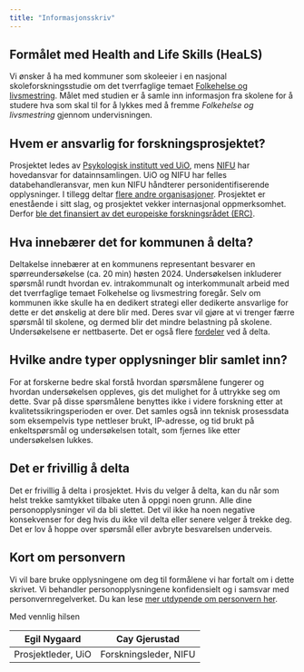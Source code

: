 ```yaml
---
title: "Informasjonsskriv"
---
```


## Formålet med Health and Life Skills (HeaLS)

Vi ønsker å ha med kommuner som skoleeier i en nasjonal skoleforskningsstudie om det tverrfaglige temaet [Folkehelse og livsmestring](https://www.udir.no/lk20/overordnet-del/prinsipper-for-laring-utvikling-og-danning/tverrfaglige-temaer/folkehelse-og-livsmestring/?lang=nob). Målet med studien er å samle inn informasjon fra skolene for å studere hva som skal til for å lykkes med å fremme *Folkehelse og livsmestring* gjennom undervisningen.

## Hvem er ansvarlig for forskningsprosjektet?

Prosjektet ledes av [Psykologisk institutt ved UiO](https://www.sv.uio.no/psi/personer/vit/egilny/), mens [NIFU](https://www.nifu.no) har hovedansvar for datainnsamlingen. UiO og NIFU har felles databehandleransvar, men kun NIFU håndterer personidentifiserende opplysninger. I tillegg deltar [flere andre organisasjoner](../3_for_forskere/08_prosjektgruppen.qmd). Prosjektet er enestående i sitt slag, og prosjektet vekker internasjonal oppmerksomhet. Derfor [ble det finansiert av det europeiske forskningsrådet (ERC)](https://www.sv.uio.no/om/aktuelt/aktuelle-saker/2023/erc-consolidator-grant-til-psykologisk-institutt.html).

## Hva innebærer det for kommunen å delta?

Deltakelse innebærer at en kommunens representant besvarer en spørreundersøkelse (ca. 20 min) høsten 2024. Undersøkelsen inkluderer spørsmål rundt hvordan ev. intrakommunalt og interkommunalt arbeid med det tverrfaglige temaet Folkehelse og livsmestring foregår. Selv om kommunen ikke skulle ha en dedikert strategi eller dedikerte ansvarlige for dette er det ønskelig at dere blir med. Deres svar vil gjøre at vi trenger færre spørsmål til skolene, og dermed blir det mindre belastning på skolene. Undersøkelsene er nettbaserte. Det er også flere [fordeler](../2_for_kommuner/01_kommuner_invitasjon.qmd) ved å delta.

## Hvilke andre typer opplysninger blir samlet inn?

For at forskerne bedre skal forstå hvordan spørsmålene fungerer og hvordan undersøkelsen oppleves, gis det mulighet for å uttrykke seg om dette. Svar på disse spørsmålene benyttes ikke i videre forskning etter at kvalitetssikringsperioden er over. Det samles også inn teknisk prosessdata som eksempelvis type nettleser brukt, IP-adresse, og tid brukt på enkeltspørsmål og undersøkelsen totalt, som fjernes like etter undersøkelsen lukkes.

## Det er frivillig å delta

Det er frivillig å delta i prosjektet. Hvis du velger å delta, kan du når som helst trekke samtykket tilbake uten å oppgi noen grunn. Alle dine personopplysninger vil da bli slettet. Det vil ikke ha noen negative konsekvenser for deg hvis du ikke vil delta eller senere velger å trekke deg. Det er lov å hoppe over spørsmål eller avbryte besvarelsen underveis.

## Kort om personvern

Vi vil bare bruke opplysningene om deg til formålene vi har fortalt om i dette skrivet. Vi behandler personopplysningene konfidensielt og i samsvar med personvernregelverket. Du kan lese [mer utdypende om personvern her](../2_for_kommuner/03_kommuner_rekruttering_personvern_utdypende.qmd).

Med vennlig hilsen

| Egil Nygaard       | Cay Gjerustad         |
|--------------------|-----------------------|
| Prosjektleder, UiO | Forskningsleder, NIFU |
